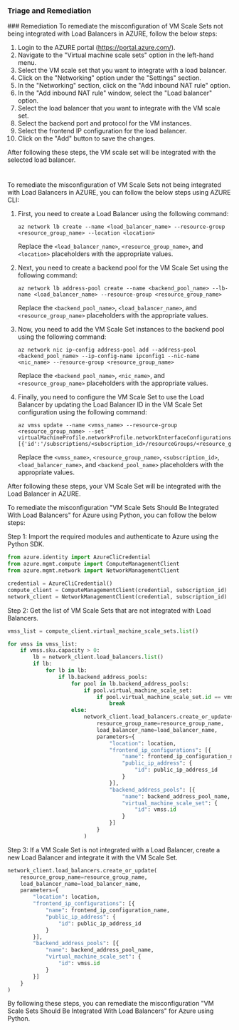 
### Triage and Remediation
<Tabs>
<Tab title='Remediation'>
### Remediation

<AccordionGroup>
<Accordion title='Using Console' defaultOpen='true'>
To remediate the misconfiguration of VM Scale Sets not being integrated with Load Balancers in AZURE, follow the below steps:

1. Login to the AZURE portal (https://portal.azure.com/).
2. Navigate to the "Virtual machine scale sets" option in the left-hand menu.
3. Select the VM scale set that you want to integrate with a load balancer.
4. Click on the "Networking" option under the "Settings" section.
5. In the "Networking" section, click on the "Add inbound NAT rule" option.
6. In the "Add inbound NAT rule" window, select the "Load balancer" option.
7. Select the load balancer that you want to integrate with the VM scale set.
8. Select the backend port and protocol for the VM instances.
9. Select the frontend IP configuration for the load balancer.
10. Click on the "Add" button to save the changes.

After following these steps, the VM scale set will be integrated with the selected load balancer.

#
</Accordion>

<Accordion title='Using CLI'>
To remediate the misconfiguration of VM Scale Sets not being integrated with Load Balancers in AZURE, you can follow the below steps using AZURE CLI:

1. First, you need to create a Load Balancer using the following command:

   ```
   az network lb create --name <load_balancer_name> --resource-group <resource_group_name> --location <location>
   ```

   Replace the `<load_balancer_name>`, `<resource_group_name>`, and `<location>` placeholders with the appropriate values.

2. Next, you need to create a backend pool for the VM Scale Set using the following command:

   ```
   az network lb address-pool create --name <backend_pool_name> --lb-name <load_balancer_name> --resource-group <resource_group_name>
   ```

   Replace the `<backend_pool_name>`, `<load_balancer_name>`, and `<resource_group_name>` placeholders with the appropriate values.

3. Now, you need to add the VM Scale Set instances to the backend pool using the following command:

   ```
   az network nic ip-config address-pool add --address-pool <backend_pool_name> --ip-config-name ipconfig1 --nic-name <nic_name> --resource-group <resource_group_name>
   ```

   Replace the `<backend_pool_name>`, `<nic_name>`, and `<resource_group_name>` placeholders with the appropriate values.

4. Finally, you need to configure the VM Scale Set to use the Load Balancer by updating the Load Balancer ID in the VM Scale Set configuration using the following command:

   ```
   az vmss update --name <vmss_name> --resource-group <resource_group_name> --set virtualMachineProfile.networkProfile.networkInterfaceConfigurations[0].ipConfigurations[0].loadBalancerBackendAddressPools=[{'id':'/subscriptions/<subscription_id>/resourceGroups/<resource_group_name>/providers/Microsoft.Network/loadBalancers/<load_balancer_name>/backendAddressPools/<backend_pool_name>'}]
   ```

   Replace the `<vmss_name>`, `<resource_group_name>`, `<subscription_id>`, `<load_balancer_name>`, and `<backend_pool_name>` placeholders with the appropriate values.

After following these steps, your VM Scale Set will be integrated with the Load Balancer in AZURE.
</Accordion>

<Accordion title='Using Python'>
To remediate the misconfiguration "VM Scale Sets Should Be Integrated With Load Balancers" for Azure using Python, you can follow the below steps:

Step 1: Import the required modules and authenticate to Azure using the Python SDK.

```python
from azure.identity import AzureCliCredential
from azure.mgmt.compute import ComputeManagementClient
from azure.mgmt.network import NetworkManagementClient

credential = AzureCliCredential()
compute_client = ComputeManagementClient(credential, subscription_id)
network_client = NetworkManagementClient(credential, subscription_id)
```

Step 2: Get the list of VM Scale Sets that are not integrated with Load Balancers.

```python
vmss_list = compute_client.virtual_machine_scale_sets.list()

for vmss in vmss_list:
    if vmss.sku.capacity > 0:
        lb = network_client.load_balancers.list()
        if lb:
            for lb in lb:
                if lb.backend_address_pools:
                    for pool in lb.backend_address_pools:
                        if pool.virtual_machine_scale_set:
                            if pool.virtual_machine_scale_set.id == vmss.id:
                                break
                    else:
                        network_client.load_balancers.create_or_update(
                            resource_group_name=resource_group_name,
                            load_balancer_name=load_balancer_name,
                            parameters={
                                "location": location,
                                "frontend_ip_configurations": [{
                                    "name": frontend_ip_configuration_name,
                                    "public_ip_address": {
                                        "id": public_ip_address_id
                                    }
                                }],
                                "backend_address_pools": [{
                                    "name": backend_address_pool_name,
                                    "virtual_machine_scale_set": {
                                        "id": vmss.id
                                    }
                                }]
                            }
                        )
```

Step 3: If a VM Scale Set is not integrated with a Load Balancer, create a new Load Balancer and integrate it with the VM Scale Set.

```python
network_client.load_balancers.create_or_update(
    resource_group_name=resource_group_name,
    load_balancer_name=load_balancer_name,
    parameters={
        "location": location,
        "frontend_ip_configurations": [{
            "name": frontend_ip_configuration_name,
            "public_ip_address": {
                "id": public_ip_address_id
            }
        }],
        "backend_address_pools": [{
            "name": backend_address_pool_name,
            "virtual_machine_scale_set": {
                "id": vmss.id
            }
        }]
    }
)
```

By following these steps, you can remediate the misconfiguration "VM Scale Sets Should Be Integrated With Load Balancers" for Azure using Python.
</Accordion>

</AccordionGroup>
</Tab>
</Tabs>
